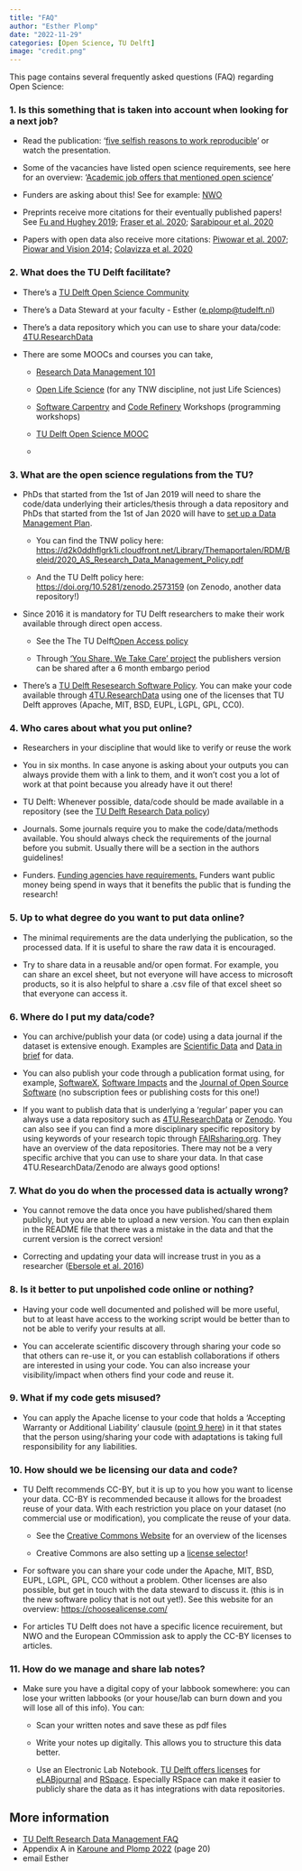 ```yaml
---
title: "FAQ"
author: "Esther Plomp"
date: "2022-11-29"
categories: [Open Science, TU Delft]
image: "credit.png"
---
```


This page contains several frequently asked questions (FAQ) regarding Open Science:

### **1. Is this something that is taken into account when looking for a next job?**

-   Read the publication: '[five selfish reasons to work reproducible](https://genomebiology.biomedcentral.com/articles/10.1186/s13059-015-0850-7)' or watch the presentation.

-   Some of the vacancies have listed open science requirements, see here for an overview: '[Academic job offers that mentioned open science](https://osf.io/7jbnt/)'

-   Funders are asking about this! See for example: [NWO](https://www.nwo.nl/en/open-science)

-   Preprints receive more citations for their eventually published papers! See [Fu and Hughey 2019](https://doi.org/10.7554/eLife.52646); [Fraser et al. 2020](https://doi.org/10.1162/qss_a_00043); [Sarabipour et al. 2020](https://doi.org/10.1101/2020.04.02.022079)

-   Papers with open data also receive more citations: [Piwowar et al. 2007](http://doi.org/10.1371/journal.pone.0000308); [Piowar and Vision 2014;](http://doi.org/10.7717/peerj.175) [Colavizza et al. 2020](https://doi.org/10.1371/journal.pone.0230416)

### **2. What does the TU Delft facilitate?**

-   There's a [TU Delft Open Science Community](https://osc-delft.github.io/)

-   There's a Data Steward at your faculty - Esther ([e.plomp\@tudelft.nl](mailto:e.plomp@tudelft.nl))

-   There's a data repository which you can use to share your data/code: [4TU.ResearchData](https://data.4tu.nl/info/en/)

-   There are some MOOCs and courses you can take,

    -   [Research Data Management 101](https://www.tudelft.nl/library/research-data-management/r/training-evenementen/training-voor-onderzoekers/research-data-management-101)

    -   [Open Life Science](https://intranet.tudelft.nl/-/open-life-science-programme) (for any TNW discipline, not just Life Sciences)

    -   [Software Carpentry](https://www.tudelft.nl/en/library/research-data-management/r/training-events/training-for-researchers/software-carpentry-workshop) and [Code Refinery](https://www.tudelft.nl/en/library/research-data-management/r/training-events/training-for-researchers/coderefinery-workshops) Workshops (programming workshops)

    -   [TU Delft Open Science MOOC](https://online-learning.tudelft.nl/courses/open-science-sharing-your-research-with-the-world/)

    -   

### **3. What are the open science regulations from the TU?**

-   PhDs that started from the 1st of Jan 2019 will need to share the code/data underlying their articles/thesis through a data repository and PhDs that started from the 1st of Jan 2020 will have to [set up a Data Management Plan](https://estherplomp.github.io/TNW-OS-support/posts/DMP-PhD/).

    -   You can find the TNW policy here: <https://d2k0ddhflgrk1i.cloudfront.net/Library/Themaportalen/RDM/Beleid/2020_AS_Research_Data_Management_Policy.pdf> 

    -   And the TU Delft policy here: <https://doi.org/10.5281/zenodo.2573159> (on Zenodo, another data repository!)

-   Since 2016 it is mandatory for TU Delft researchers to make their work available through direct open access.

    -   See the The TU Delft[Open Access policy](https://d1rkab7tlqy5f1.cloudfront.net/Library/Themaportalen/Open.tudelft.nl/OA_beleid.pdf) 

    -   Through ['You Share, We Take Care' project](https://www.tudelft.nl/en/library/library-for-researchers/library-for-researchers/publishing-outreach/you-share-we-take-care) the publishers version can be shared after a 6 month embargo period

-   There's a [TU Delft Resesearch Software Policy](https://doi.org/10.5281/zenodo.4629662). You can make your code available through [4TU.ResearchData](https://data.4tu.nl/info/en/) using one of the licenses that TU Delft approves (Apache, MIT, BSD, EUPL, LGPL, GPL, CC0). 

### **4. Who cares about what you put online?**

-   Researchers in your discipline that would like to verify or reuse the work

-   You in six months. In case anyone is asking about your outputs you can always provide them with a link to them, and it won't cost you a lot of work at that point because you already have it out there! 

-   TU Delft: Whenever possible, data/code should be made available in a repository (see the [TU Delft Research Data policy](https://doi.org/10.5281/zenodo.2573159))

-   Journals. Some journals require you to make the code/data/methods available. You should always check the requirements of the journal before you submit. Usually there will be a section in the authors guidelines!

-   Funders. [Funding agencies have requirements.](https://estherplomp.github.io/TNW-OS-support/posts/data-sharing-2021/) Funders want public money being spend in ways that it benefits the public that is funding the research!

### **5. Up to what degree do you want to put data online?**

-   The minimal requirements are the data underlying the publication, so the processed data. If it is useful to share the raw data it is encouraged.

-   Try to share data in a reusable and/or open format. For example, you can share an excel sheet, but not everyone will have access to microsoft products, so it is also helpful to share a .csv file of that excel sheet so that everyone can access it. 

### **6. Where do I put my data/code?**

-   You can archive/publish your data (or code) using a data journal if the dataset is extensive enough. Examples are [Scientific Data](https://www.nature.com/sdata/) and [Data in brief](https://www.journals.elsevier.com/data-in-brief) for data. 

-   You can also publish your code through a publication format using, for example, [SoftwareX](https://www.journals.elsevier.com/softwarex/), [Software Impacts](https://www.journals.elsevier.com/software-impacts/) and the [Journal of Open Source Software](https://joss.theoj.org/) (no subscription fees or publishing costs for this one!)

-   If you want to publish data that is underlying a 'regular' paper you can always use a data repository such as [4TU.ResearchData](https://data.4tu.nl/info/en/) or [Zenodo](https://zenodo.org/). You can also see if you can find a more disciplinary specific repository by using keywords of your research topic through [FAIRsharing.org](https://fairsharing.org/). They have an overview of the data repositories. There may not be a very specific archive that you can use to share your data. In that case 4TU.ResearchData/Zenodo are always good options!

### **7. What do you do when the processed data is actually wrong?**

-   You cannot remove the data once you have published/shared them publicly, but you are able to upload a new version. You can then explain in the README file that there was a mistake in the data and that the current version is the correct version!

-   Correcting and updating your data will increase trust in you as a researcher ([Ebersole et al. 2016](https://doi.org/10.1371/journal.pbio.1002460))

### **8. Is it better to put unpolished code online or nothing?**

-   Having your code well documented and polished will be more useful, but to at least have access to the working script would be better than to not be able to verify your results at all.

-   You can accelerate scientific discovery through sharing your code so that others can re-use it, or you can establish collaborations if others are interested in using your code. You can also increase your visibility/impact when others find your code and reuse it.

### **9. What if my code gets misused?**

-   You can apply the Apache license to your code that holds a 'Accepting Warranty or Additional Liability' clausule ([point 9 here](https://ant.apache.org/license.html)) in it that states that the person using/sharing your code with adaptations is taking full responsibility for any liabilities. 

### **10. How should we be licensing our data and code?**

-   TU Delft recommends CC-BY, but it is up to you how you want to license your data. CC-BY is recommended because it allows for the broadest reuse of your data. With each restriction you place on your dataset (no commercial use or modification), you complicate the reuse of your data. 

    -   See the [Creative Commons Website](https://creativecommons.org/licenses/) for an overview of the licenses

    -   Creative Commons are also setting up a [license selector](https://creativecommons.org/choose/)!

-   For software you can share your code under the Apache, MIT, BSD, EUPL, LGPL, GPL, CC0 without a problem. Other licenses are also possible, but get in touch with the data steward to discuss it. (this is in the new software policy that is not out yet!). See this website for an overview: <https://choosealicense.com/> 

-   For articles TU Delft does not have a specific licence recuirement, but NWO and the European COmmission ask to apply the CC-BY licenses to articles.

### **11. How do we manage and share lab notes?**

-   Make sure you have a digital copy of your labbook somewhere: you can lose your written labbooks (or your house/lab can burn down and you will lose all of this info). You can:

    -   Scan your written notes and save these as pdf files

    -   Write your notes up digitally. This allows you to structure this data better.

    -   Use an Electronic Lab Notebook. [TU Delft offers licenses](https://www.tudelft.nl/en/library/research-data-management/r/manage/electronic-lab-notebook) for [eLABjournal](https://www.elabjournal.com/) and [RSpace](https://www.researchspace.com/). Especially RSpace can make it easier to publicly share the data as it has integrations with data repositories.

## More information

-   [TU Delft Research Data Management FAQ](https://www.tudelft.nl/library/research-data-management/r/buttons/faqs)
-   Appendix A in [Karoune and Plomp 2022](https://doi.org/10.5281/zenodo.7320029) (page 20)
-   email Esther
